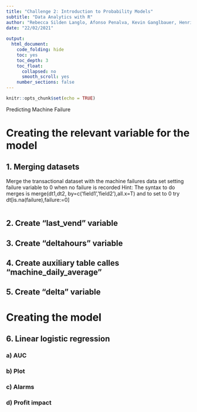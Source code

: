 ```yaml
---
title: "Challenge 2: Introduction to Probability Models"
subtitle: "Data Analytics with R"
author: "Rebecca Silden Langlo, Afonso Penalva, Kevin Ganglbauer, Henrik Mülheims, Martí Pérez & Karmanpreet Singh" 
date: "22/02/2021"
      
output: 
  html_document:
    code_folding: hide
    toc: yes
    toc_depth: 3
    toc_float:
      collapsed: no
      smooth_scroll: yes
    number_sections: false
---
```


```r
knitr::opts_chunk$set(echo = TRUE)
```

Predicting Machine Failure

# Creating the relevant variable for the model

## 1. Merging datasets 
Merge the transactional dataset with the machine failures data set setting failure variable to 0 when no failure is recorded
Hint: The syntax to do merges is merge(dt1,dt2, by=c(‘field1’,’field2’),all.x=T) and to set to 0 try dt[is.na(failure),failure:=0]

```r

```


## 2. Create "last_vend" variable

## 3. Create "deltahours" variable

## 4. Create auxiliary table calles "machine_daily_average"

## 5. Create "delta" variable 


# Creating the model 

## 6. Linear logistic regression 

### a) AUC 

### b) Plot

### c) Alarms 


### d) Profit impact


